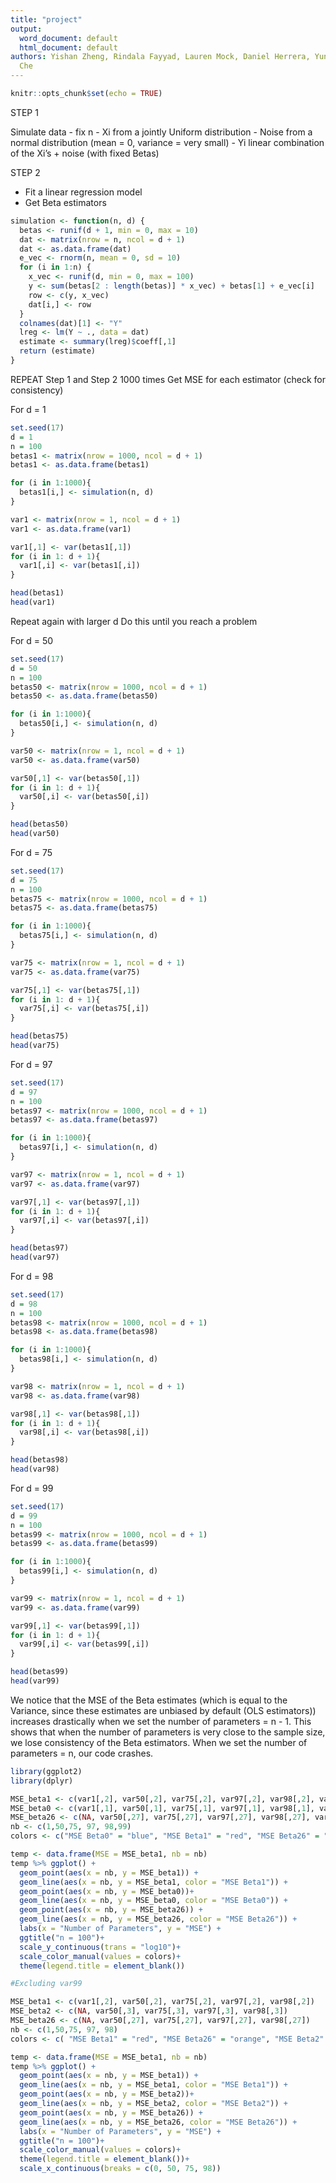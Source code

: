 ```yaml
---
title: "project"
output:
  word_document: default
  html_document: default
authors: Yishan Zheng, Rindala Fayyad, Lauren Mock, Daniel Herrera, Yuning Liu, Jinyi
  Che
---
```


```r
knitr::opts_chunk$set(echo = TRUE)
```
STEP 1

Simulate data
- fix n 
- Xi from a jointly Uniform distribution
- Noise from a normal distribution (mean = 0, variance = very small)
- Yi linear combination of the Xi's + noise (with fixed Betas)

STEP 2

- Fit a linear regression model
- Get Beta estimators 

```r
simulation <- function(n, d) {
  betas <- runif(d + 1, min = 0, max = 10)
  dat <- matrix(nrow = n, ncol = d + 1)
  dat <- as.data.frame(dat)
  e_vec <- rnorm(n, mean = 0, sd = 10)
  for (i in 1:n) {
    x_vec <- runif(d, min = 0, max = 100)
    y <- sum(betas[2 : length(betas)] * x_vec) + betas[1] + e_vec[i]
    row <- c(y, x_vec)
    dat[i,] <- row
  }
  colnames(dat)[1] <- "Y"
  lreg <- lm(Y ~ ., data = dat)
  estimate <- summary(lreg)$coeff[,1]
  return (estimate)
}


```


REPEAT Step 1 and Step 2 1000 times
Get MSE for each estimator (check for consistency)

For d = 1
```r

set.seed(17)
d = 1
n = 100
betas1 <- matrix(nrow = 1000, ncol = d + 1)
betas1 <- as.data.frame(betas1)

for (i in 1:1000){
  betas1[i,] <- simulation(n, d)
}

var1 <- matrix(nrow = 1, ncol = d + 1)
var1 <- as.data.frame(var1)

var1[,1] <- var(betas1[,1])
for (i in 1: d + 1){
  var1[,i] <- var(betas1[,i])
}

head(betas1)
head(var1)

```


Repeat again with larger d
Do this until you reach a problem


For d = 50
```r
set.seed(17)
d = 50
n = 100
betas50 <- matrix(nrow = 1000, ncol = d + 1)
betas50 <- as.data.frame(betas50)

for (i in 1:1000){
  betas50[i,] <- simulation(n, d)
}

var50 <- matrix(nrow = 1, ncol = d + 1)
var50 <- as.data.frame(var50)

var50[,1] <- var(betas50[,1])
for (i in 1: d + 1){
  var50[,i] <- var(betas50[,i])
}

head(betas50)
head(var50)
```

For d = 75
```r
set.seed(17)
d = 75
n = 100
betas75 <- matrix(nrow = 1000, ncol = d + 1)
betas75 <- as.data.frame(betas75)

for (i in 1:1000){
  betas75[i,] <- simulation(n, d)
}

var75 <- matrix(nrow = 1, ncol = d + 1)
var75 <- as.data.frame(var75)

var75[,1] <- var(betas75[,1])
for (i in 1: d + 1){
  var75[,i] <- var(betas75[,i])
}

head(betas75)
head(var75)

```

For d = 97
```r
set.seed(17)
d = 97
n = 100
betas97 <- matrix(nrow = 1000, ncol = d + 1)
betas97 <- as.data.frame(betas97)

for (i in 1:1000){
  betas97[i,] <- simulation(n, d)
}

var97 <- matrix(nrow = 1, ncol = d + 1)
var97 <- as.data.frame(var97)

var97[,1] <- var(betas97[,1])
for (i in 1: d + 1){
  var97[,i] <- var(betas97[,i])
}

head(betas97)
head(var97)

```

For d = 98
```r
set.seed(17)
d = 98
n = 100
betas98 <- matrix(nrow = 1000, ncol = d + 1)
betas98 <- as.data.frame(betas98)

for (i in 1:1000){
  betas98[i,] <- simulation(n, d)
}

var98 <- matrix(nrow = 1, ncol = d + 1)
var98 <- as.data.frame(var98)

var98[,1] <- var(betas98[,1])
for (i in 1: d + 1){
  var98[,i] <- var(betas98[,i])
}

head(betas98)
head(var98)
```

For d = 99
```r
set.seed(17)
d = 99
n = 100
betas99 <- matrix(nrow = 1000, ncol = d + 1)
betas99 <- as.data.frame(betas99)

for (i in 1:1000){
  betas99[i,] <- simulation(n, d)
}

var99 <- matrix(nrow = 1, ncol = d + 1)
var99 <- as.data.frame(var99)

var99[,1] <- var(betas99[,1])
for (i in 1: d + 1){
  var99[,i] <- var(betas99[,i])
}

head(betas99)
head(var99)

```

We notice that the MSE of the Beta estimates (which is equal to the Variance, since these estimates are unbiased by default (OLS estimators)) increases drastically when we set the number of parameters = n - 1. This shows that when the number of parameters is very close to the sample size, we lose consistency of the Beta estimators. When we set the number of parameters = n, our code crashes. 

```r
library(ggplot2)
library(dplyr)

MSE_beta1 <- c(var1[,2], var50[,2], var75[,2], var97[,2], var98[,2], var99[,2])
MSE_beta0 <- c(var1[,1], var50[,1], var75[,1], var97[,1], var98[,1], var99[,1])
MSE_beta26 <- c(NA, var50[,27], var75[,27], var97[,27], var98[,27], var99[,27])
nb <- c(1,50,75, 97, 98,99)
colors <- c("MSE Beta0" = "blue", "MSE Beta1" = "red", "MSE Beta26" = "orange")

temp <- data.frame(MSE = MSE_beta1, nb = nb)
temp %>% ggplot() +
  geom_point(aes(x = nb, y = MSE_beta1)) +
  geom_line(aes(x = nb, y = MSE_beta1, color = "MSE Beta1")) +
  geom_point(aes(x = nb, y = MSE_beta0))+
  geom_line(aes(x = nb, y = MSE_beta0, color = "MSE Beta0")) +
  geom_point(aes(x = nb, y = MSE_beta26)) +
  geom_line(aes(x = nb, y = MSE_beta26, color = "MSE Beta26")) +
  labs(x = "Number of Parameters", y = "MSE") + 
  ggtitle("n = 100")+
  scale_y_continuous(trans = "log10")+
  scale_color_manual(values = colors)+
  theme(legend.title = element_blank())

```

```r
#Excluding var99

MSE_beta1 <- c(var1[,2], var50[,2], var75[,2], var97[,2], var98[,2])
MSE_beta2 <- c(NA, var50[,3], var75[,3], var97[,3], var98[,3])
MSE_beta26 <- c(NA, var50[,27], var75[,27], var97[,27], var98[,27])
nb <- c(1,50,75, 97, 98)
colors <- c( "MSE Beta1" = "red", "MSE Beta26" = "orange", "MSE Beta2" = "green")

temp <- data.frame(MSE = MSE_beta1, nb = nb)
temp %>% ggplot() +
  geom_point(aes(x = nb, y = MSE_beta1)) +
  geom_line(aes(x = nb, y = MSE_beta1, color = "MSE Beta1")) +
  geom_point(aes(x = nb, y = MSE_beta2))+
  geom_line(aes(x = nb, y = MSE_beta2, color = "MSE Beta2")) +
  geom_point(aes(x = nb, y = MSE_beta26)) +
  geom_line(aes(x = nb, y = MSE_beta26, color = "MSE Beta26")) +
  labs(x = "Number of Parameters", y = "MSE") + 
  ggtitle("n = 100")+
  scale_color_manual(values = colors)+
  theme(legend.title = element_blank())+
  scale_x_continuous(breaks = c(0, 50, 75, 98))

```

